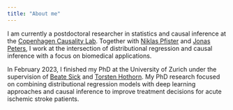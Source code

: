 ```yaml
---
title: "About me"
---
```


I am currently a postdoctoral researcher in statistics and causal inference at
the [Copenhagen Causality Lab](https://cocala.github.io/). Together with [Niklas
Pfister](https://niklaspfister.github.io) and [Jonas 
Peters](http://web.math.ku.dk/~peters/), I work at the intersection of 
distributional regression and causal inference with a focus on biomedical
applications. 

In February 2023, I finished my PhD at the University of Zurich under the 
supervision of [Beate 
Sick](https://www.ebpi.uzh.ch/en/aboutus/departments/biostatistics/teambiostats/sick.html)
and [Torsten Hothorn](http://user.math.uzh.ch/hothorn/). My PhD research focused 
on combining distributional regression models with deep learning approaches and 
causal inference to improve treatment decisions for acute ischemic stroke 
patients.
